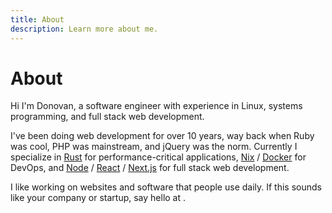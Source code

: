 ```yaml
---
title: About
description: Learn more about me.
---
```



# About

Hi I'm Donovan, a software engineer with experience in Linux, systems programming, and full stack web development.

I've been doing web development for over 10 years, way back when Ruby was cool, PHP was mainstream, and jQuery was the norm. Currently I specialize in [Rust](https://www.rust-lang.org/) <FaRust className="inline-block" /> for performance-critical applications, [Nix](https://nixos.org/) <SiNixos className="inline-block" /> / [Docker](https://www.docker.com/) <FaDocker className="inline-block" /> for DevOps, and [Node](https://nodejs.org/) <FaNodeJs className="inline-block" /> / [React](https://react.dev/) <FaReact className="inline-block" /> / [Next.js](https://nextjs.org/) <SiNextdotjs className="inline-block" /> for full stack web development.

I like working on websites and software that people use daily. If this sounds like your company or startup, say hello at <Email />.
